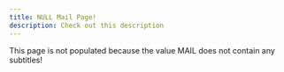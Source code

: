 ---
title: NULL Mail Page!
description: Check out this description
---

<Admonition type="danger" title="DANGER">
  This page is not populated because the value MAIL does not contain any subtitles!
</Admonition>